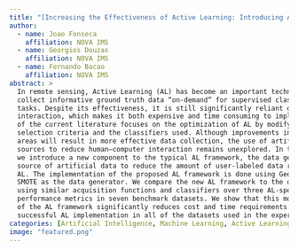 ```yaml
---
title: "[Increasing the Effectiveness of Active Learning: Introducing Artificial Data Generation in Active Learning for Land Use/Land Cover Classification](https://www.mdpi.com/2072-4292/13/13/2619)"
author:
  - name: Joao Fonseca
    affiliation: NOVA IMS
  - name: Georgios Douzas
    affiliation: NOVA IMS
  - name: Fernando Bacao
    affiliation: NOVA IMS
abstract: >
  In remote sensing, Active Learning (AL) has become an important technique to
  collect informative ground truth data “on-demand” for supervised classification
  tasks. Despite its effectiveness, it is still significantly reliant on user
  interaction, which makes it both expensive and time consuming to implement. Most
  of the current literature focuses on the optimization of AL by modifying the
  selection criteria and the classifiers used. Although improvements in these
  areas will result in more effective data collection, the use of artificial data
  sources to reduce human–computer interaction remains unexplored. In this paper,
  we introduce a new component to the typical AL framework, the data generator, a
  source of artificial data to reduce the amount of user-labeled data required in
  AL. The implementation of the proposed AL framework is done using Geometric
  SMOTE as the data generator. We compare the new AL framework to the original one
  using similar acquisition functions and classifiers over three AL-specific
  performance metrics in seven benchmark datasets. We show that this modification
  of the AL framework significantly reduces cost and time requirements for a
  successful AL implementation in all of the datasets used in the experiment.
categories: [Artificial Intelligence, Machine Learning, Active Learning, Imbalanced Data, Publication]
image: "featured.png"
---
```

